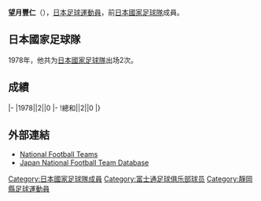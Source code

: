 {{Infobox football biography
|name=望月豐仁
|image=
|fullname=望月豐仁
|birth_date={{Birth date and age|1953|9|18}}
|cityofbirth=
|countryofbirth=[[日本|日本]]
|height=1.78 m
|position=[[後衛_(足球)|後衛]]
|currentclub=
|years=?
|clubs=[[川崎前鋒|富士通]]
|caps(goals)=
|nationalyears=1978
|nationalteam=[[日本國家足球隊|日本]]
|nationalcaps(goals)=2 (0)
}}
'''望月豐仁'''（{{Bd|1953年|9月18日||}}），[[日本|日本]][[足球|足球]][[運動員|運動員]]，前[[日本國家足球隊|日本國家足球隊]]成員。

==日本國家足球隊==
1978年，他共为[[日本國家足球隊|日本國家足球隊]]出场2次。

==成績==
{{Football player national team statistics|JPN}}
|-
|1978||2||0
|-
!總和||2||0
|}

==外部連結==
{{Reflist}}
*[http://www.national-football-teams.com/v2/player.php?id=39145 National Football Teams]
*[https://web.archive.org/web/20130921195157/http://www.japannationalfootballteam.com/en/players/mochizuki_toyohito.html Japan National Football Team Database]

{{Japan-sport-bio-stub}}
{{Soccer-player-stub}}
[[Category:日本國家足球隊成員|Category:日本國家足球隊成員]]
[[Category:富士通足球俱乐部球员|Category:富士通足球俱乐部球员]]
[[Category:靜岡縣足球運動員|Category:靜岡縣足球運動員]]
